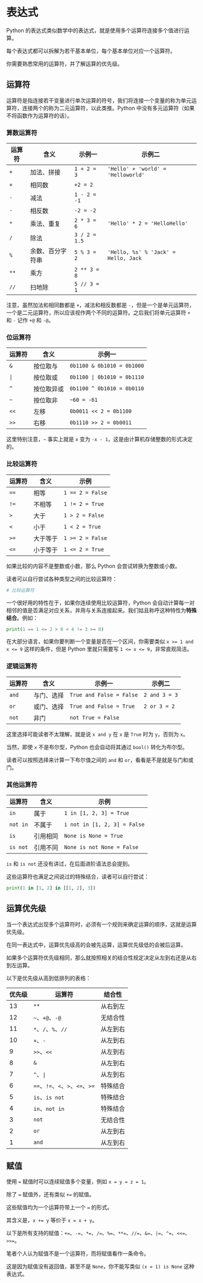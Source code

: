 
# 表达式

Python 的表达式类似数学中的表达式，就是使用多个运算符连接多个值进行运算。

每个表达式都可以拆解为若干基本单位，每个基本单位对应一个运算符。

你需要熟悉常用的运算符，并了解运算的优先级。

## 运算符

运算符是指连接若干变量进行单次运算的符号，我们将连接一个变量的称为单元运算符，连接两个的称为二元运算符，以此类推。Python 中没有多元运算符（如果不将函数作为运算符的话）。

### 算数运算符

| 运算符 | 含义            | 示例一        | 示例二                                |
|-------|-----------------|---------------|--------------------------------------|
| `+`   | 加法、拼接       | `1 + 2 = 3`   | `'Hello' + 'world' = 'Helloworld'`   |
| `+`   | 相同数           | `+2 = 2`      |
| `-`   | 减法            | `1 - 2 = -1`  |
| `-`   | 相反数           | `-2 = -2`     |
| `*`   | 乘法、重复       | `2 * 3 = 6`   | `'Hello' * 2 = 'HelloHello'`         |
| `/`   | 除法            | `3 / 2 = 1.5` |
| `%`   | 余数、百分字符串 | `5 % 3 = 2`   | `'Hello, %s' % 'Jack' = Hello, Jack` |
| `**`  | 乘方            | `2 ** 3 = 8`  |
| `//`  | 扫地除           | `5 // 3 = 1`  |

注意，虽然加法和相同数都是 `+`，减法和相反数都是 `-`，但是一个是单元运算符，一个是二元运算符，所以应该视作两个不同的运算符。之后我们将单元运算符 `+` 和 `-` 记作 `+@` 和 `-@`。

### 位运算符

| 运算符 | 含义      | 示例一                       |
|-------|------------|-----------------------------|
| `&`   | 按位取与   | `0b1100 & 0b1010 = 0b1000`  |
| `\|`  | 按位取或   | `0b1100 \| 0b1010 = 0b1110` |
| `^`   | 按位取异或 | `0b1100 ^ 0b1010 = 0b0110`  |
| `~`   | 按位取非   | `~60 = -61`                 |
| `<<`  | 左移       | `0b0011 << 2 = 0b1100`      |
| `>>`  | 右移       | `0b1110 >> 2 = 0b0011`      |

这里特别注意，`~` 事实上就是 `x` 变为 `-x - 1`，这是由计算机存储整数的形式决定的。

### 比较运算符

| 运算符 | 含义     | 示例             |
|-------|----------|------------------|
| `==`  | 相等     | `1 == 2 = False` |
| `!=`  | 不相等   | `1 != 2 = True`  |
| `>`   | 大于     | `1 > 2 = False`  |
| `<`   | 小于     | `1 < 2 = True`   |
| `>=`  | 大于等于 | `1 >= 2 = False` |
| `<=`  | 小于等于 | `1 <= 2 = True`  |

如果比较的内容不是整数或小数，那么 Python 会尝试转换为整数或小数。

读者可以自行尝试各种类型之间的比较运算符：

```python sandbox
# 比较运算符
```

一个很好用的特性在于，如果你连续使用比较运算符，Python 会自动计算每一对相邻的值是否满足对应关系，并用与关系连接起来。我们姑且称呼这种特性为**特殊结合**。例如：

```python sandbox
print(1 == 1 <= 2 > 0 < 4 != 3 >= 0)
```

在大部分语言，如果你要判断一个变量是否在一个区间，你需要类似 `x >= 1 and x <= 9` 这样的条件，但是 Python 里就只需要写 `1 <= x <= 9`，非常直观简洁。

### 逻辑运算符

| 运算符 | 含义      | 示例一                    | 示例二         |
|-------|------------|--------------------------|---------------|
| `and` | 与门、选择 | `True and False = False` | `2 and 3 = 3` |
| `or`  | 或门、选择 | `True and False = True`  | `2 or 3 = 2`  |
| `not` | 非门       | `not True = False`       |

这里选择可能读者不太理解，就是说 `x and y` 在 `x` 是 `True` 时为 `y`，否则为 `x`。

当然，即使 `x` 不是布尔型，Python 也会自动将其通过 `bool()` 转化为布尔型。

读者可以按照选择来计算一下布尔值之间的 `and` 和 `or`，看看是不是就是与门和或门。

### 其他运算符

| 运算符    | 含义    | 示例                          |
|----------|---------|------------------------------|
| `in`     | 属于     | `1 in [1, 2, 3] = True`      |
| `not in` | 不属于   | `i not in [1, 2, 3] = False` |
| `is`     | 引用相同 | `None is None = True`        |
| `is not` | 引用不同 | `None is not None = False`   |

`is` 和 `is not` 还没有讲过，在后面进阶语法总会提到。

这些运算符也满足之间说过的特殊结合，读者可以自行尝试：

```python sandbox
print(1 in [1, 2] in [[1, 2], 3])
```

## 运算优先级

当一个表达式出现多个运算符时，必须有一个规则来确定运算的顺序，这就是运算优先级。

在同一表达式中，运算优先级高的会被先运算，运算优先级低的会被后运算。

如果多个运算符优先级相同，那么就按照相关的结合性规定决定从左到右还是从右到左运算。

以下是优先级从高到低排列的表格：

| 优先级 | 运算符                           | 结合性  |
|-------|----------------------------------|---------|
| 13    | `**`                             | 从右到左 |
| 12    | `~`、`+@`、`-@`                  | 无结合性 |
| 11    | `*`、`/`、`%`、`//`              | 从左到右 |
| 10    | `+`、`-`                         | 从左到右 |
| 9     | `>>`、`<<`                       | 从左到右 |
| 8     | `&`                              | 从左到右 |
| 7     | `^`、`\|`                        | 从左到右 |
| 6     | `==`、`!=`、`<`、`>`、`<=`、`>=` | 特殊结合 |
| 5     | `is`、`is not`                   | 特殊结合 |
| 4     | `in`、`not in`                   | 特殊结合 |
| 3     | `not`                            | 无结合性 |
| 2     | `or`                             | 从左到右 |
| 1     | `and`                            | 从左到右 |

## 赋值

使用 `=` 赋值时可以连续赋值多个变量，例如 `x = y = z = 1`。

除了 `=` 赋值外，还有类似 `+=` 的赋值。

这些赋值均为一个运算符带上一个 `=` 的形式。

其含义是，`x += y` 等价于 `x = x + y`。

以下是所有支持的赋值：`+=`、`-=`、`*=`、`/=`、`%=`、`**=`、`//=`、`&=`、`|=`、`^=`、`<<=`、`>>=`。

笔者个人认为赋值不是一个运算符，而将赋值看作一条命令。

这是因为赋值没有返回值，甚至不是 `None`，你不能写类似 `(x = 1) is None` 这种表达式。
